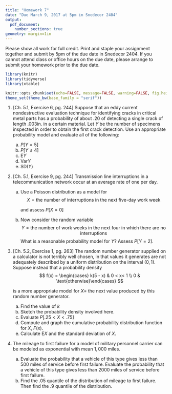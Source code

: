 ```yaml
---
title: "Homework 7"
date: "Due March 9, 2017 at 5pm in Snedecor 2404"
output: 
  pdf_document:
    number_sections: true
geometry: margin=1in
---
```


Please show all work for full credit. Print and staple your assignment together and submit by 5pm of the due date in Snedecor 2404. If you cannot attend class or office hours on the due date, please arrange to submit your homework prior to the due date.

```r
library(knitr)
library(tidyverse)
library(xtable)

knitr::opts_chunk$set(echo=FALSE, message=FALSE, warning=FALSE, fig.height = 2)
theme_set(theme_bw(base_family = "serif"))
```

1. [Ch. 5.1, Exercise 6, pg. 244] Suppose that an eddy current nondestructive evaluation technique for identifying cracks in critical metal parts has a probability of about $.20$ of detecting a single crack of length $.003$in. in a certain material. Let $Y$ be the number of specimens inspected in order to obtain the first crack detection. Use an appropriate probability model and evaluate all of the following:
    a) $P[Y = 5]$
    b) $P[Y \le 4]$
    c) $\text{E}Y$
    d) $\text{Var}Y$
    e) $\text{SD}(Y)$
    
2. [Ch. 5.1, Exercise 9, pg. 244] Transmission line interruptions in a telecommunication network occur at an average rate of one per day.
    a) Use a Poisson distribution as a model for
        $$
        X = \text{the number of interruptions in the next five-day work week}
        $$
        
        and assess $P[X = 0]$
    b) Now consider the random variable
        $$
        Y = \text{the number of work weeks in the next four in which there are no interruptions}
        $$
        What is a reasonable probability model for $Y$? Assess $P[Y = 2]$.

3. [Ch. 5.2, Exercise 1, pg. 263] The random number generator supplied on a calculator is not terribly well chosen, in that values it generates are not adequately described by a uniform distribution on the interval $(0,1)$. Suppose instead that a probability density
    $$
    f(x) = \begin{cases} k(5 - x) & 0 < x< 1 \\ 0 & \text{otherwise}\end{cases}
    $$
    
    is a more appropriate model for $X =$ the next value produced by this random number generator.
    
    a) Find the value of $k$
    b) Sketch the probability density involved here.
    c) Evaluate $P[.25 < X < .75]$
    d) Compute and graph the cumulative probability distribution function for $X$, $F(x)$.
    e) Calculate $\text{E}X$ and the standard deviation of $X$.
    
4. The mileage to first failure for a model of military personnel carrier can be modeled as exponential with mean $1,000$ miles.
    a) Evaluate the probability that a vehicle of this type gives less than $500$ miles of service before first failure. Evaluate the probability that a vehicle of this type gives less than $2000$ miles of service before first failure. 
    b) Find the $.05$ quantile of the distribution of mileage to first failure. Then find the $.9$ quantile of the distribution.